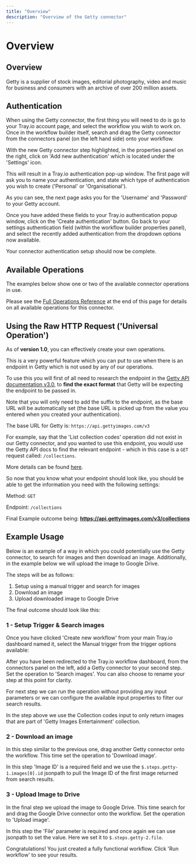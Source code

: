 ```yaml
---
title: "Overview"
description: "Overview of the Getty connector"
---
```


# Overview

## Overview

Getty is a supplier of stock images, editorial photography, video and music for business and consumers with an archive of over 200 million assets.

## Authentication

When using the Getty connector, the first thing you will need to do is go to your Tray.io account page, and select the workflow you wish to work on. Once in the workflow builder itself, search and drag the Getty connector from the connectors panel (on the left hand side) onto your workflow.

With the new Getty connector step highlighted, in the properties panel on the right, click on 'Add new authentication' which is located under the 'Settings' icon.

This will result in a Tray.io authentication pop-up window. The first page will ask you to name your authentication, and state which type of authentication you wish to create ('Personal' or 'Organisational').

As you can see, the next page asks you for the 'Username' and 'Password' to your Getty account.

Once you have added these fields to your Tray.io authentication popup window, click on the 'Create authentication' button. Go back to your settings authentication field (within the workflow builder properties panel), and select the recently added authentication from the dropdown options now available.

Your connector authentication setup should now be complete.

## Available Operations

The examples below show one or two of the available connector operations in use.

Please see the [Full Operations Reference](#operationsFull) at the end of this page for details on all available operations for this connector.

## Using the Raw HTTP Request ('Universal Operation')

As of **version 1.0**, you can effectively create your own operations.

This is a very powerful feature which you can put to use when there is an endpoint in Getty which is not used by any of our operations.

To use this you will first of all need to research the endpoint in the [Getty API documentation v3.0](https://api.gettyimages.com/swagger/index.html), to **find the exact format** that Getty will be expecting the endpoint to be passed in.

Note that you will only need to add the suffix to the endpoint, as the base URL will be automatically set (the base URL is picked up from the value you entered when you created your authentication).

The base URL for Getty is: `https://api.gettyimages.com/v3`

For example, say that the 'List collection codes' operation did not exist in our Getty connector, and you wanted to use this endpoint, you would use the Getty API docs to find the relevant endpoint - which in this case is a `GET` request called: `/collections`.

More details can be found [here](https://api.gettyimages.com/swagger/index.html).

So now that you know what your endpoint should look like, you should be able to get the information you need with the following settings:

Method: `GET`

Endpoint: `/collections`

Final Example outcome being: **https://api.gettyimages.com/v3/collections**

## Example Usage

Below is an example of a way in which you could potentially use the Getty connector, to search for images and then download an image. Additionally, in the example below we will upload the image to Google Drive.

The steps will be as follows:

1. Setup using a manual trigger and search for images
2. Download an image
3. Upload downloaded image to Google Drive

The final outcome should look like this:

### 1 - Setup Trigger & Search images

Once you have clicked 'Create new workflow' from your main Tray.io dashboard named it, select the Manual trigger from the trigger options available:

After you have been redirected to the Tray.io workflow dashboard, from the connectors panel on the left, add a Getty connector to your second step. Set the operation to 'Search images'. You can also choose to rename your step at this point for clarity.

For next step we can run the operation without providing any input parameters or we can configure the available input properties to filter our search results.

In the step above we use the Collection codes input to only return images that are part of 'Getty Images Entertainment' collection.

### 2 - Download an image

In this step similar to the previous one, drag another Getty connector onto the workflow. This time set the operation to 'Download image'.

In this step 'Image ID' is a required field and we use the `$.steps.getty-1.images[0].id` jsonpath to pull the Image ID of the first image returned from search results.

### 3 - Upload Image to Drive

In the final step we upload the image to Google Drive. This time search for and drag the Google Drive connector onto the workflow. Set the operation to 'Upload image'.

In this step the 'File' parameter is required and once again we can use jsonpath to set the value. Here we set it to `$.steps.getty-2.file`.

Congratulations! You just created a fully functional workflow. Click 'Run workflow' to see your results.
